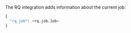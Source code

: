 <PlatformContent includePath="performance/default-sampling-context-platform" />

The RQ integration adds information about the current job:

```python
{
  "rq_job": <rq.job.Job>
}
```
